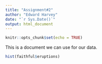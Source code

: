 ```yaml
---
title: "Assignment#2"
author: "Edward Harvey"
date: "`r Sys.Date()`"
output: html_document
---
```


```r
knitr::opts_chunk$set(echo = TRUE)
```

This is a document we can use for our data.

```r
hist(faithful$eruptions)
```

